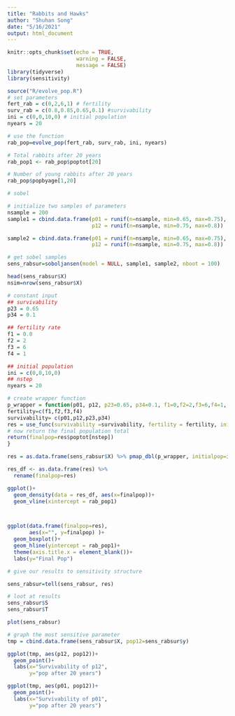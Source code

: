 ```yaml
---
title: "Rabbits and Hawks"
author: "Shuhan Song"
date: "5/16/2021"
output: html_document
---
```


```r
knitr::opts_chunk$set(echo = TRUE,
                      warning = FALSE, 
                      message = FALSE)
library(tidyverse)
library(sensitivity)
```

```r
source("R/evolve_pop.R")
# set parameters
fert_rab = c(0,2,6,1) # fertility
surv_rab = c(0.8,0.85,0.65,0.1) #survivability
ini = c(0,0,10,0) # initial population
nyears = 20

# use the function
rab_pop=evolve_pop(fert_rab, surv_rab, ini, nyears)

# Total rabbits after 20 years
rab_pop1 <- rab_pop$poptot[20]

# Number of young rabbits after 20 years
rab_pop$popbyage[1,20]
```

```r
# sobel

# initialize two samples of parameters
nsample = 200
sample1 = cbind.data.frame(p01 = runif(n=nsample, min=0.65, max=0.75),
                           p12 = runif(n=nsample, min=0.75, max=0.8))

sample2 = cbind.data.frame(p01 = runif(n=nsample, min=0.65, max=0.75),
                           p12 = runif(n=nsample, min=0.75, max=0.8))

# get sobel samples
sens_rabsur=soboljansen(model = NULL, sample1, sample2, nboot = 100)

head(sens_rabsur$X)
nsim=nrow(sens_rabsur$X)
```

```r
# constant input
## survivability
p23 = 0.65
p34 = 0.1

## fertility rate
f1 = 0.0
f2 = 2
f3 = 6
f4 = 1

## initial population
ini = c(0,0,10,0)
## nstep
nyears = 20

# create wrapper function
p_wrapper = function(p01, p12, p23=0.65, p34=0.1, f1=0,f2=2,f3=6,f4=1, use_func, initialpop, nstep ) {
fertility=c(f1,f2,f3,f4)
survivability= c(p01,p12,p23,p34)
res = use_func(survivability =survivability, fertility = fertility, initialpop=initialpop, nstep=nstep)
# now return the final population total
return(finalpop=res$poptot[nstep])
}

res = as.data.frame(sens_rabsur$X) %>% pmap_dbl(p_wrapper, initialpop=ini, nstep=nyears, use_func=evolve_pop)

res_df <- as.data.frame(res) %>% 
  rename(finalpop=res)

```

```r
ggplot()+
  geom_density(data = res_df, aes(x=finalpop))+
  geom_vline(xintercept = rab_pop1)



ggplot(data.frame(finalpop=res), 
       aes(x="", y=finalpop) )+
  geom_boxplot()+
  geom_hline(yintercept = rab_pop1)+
  theme(axis.title.x = element_blank())+
  labs(y="Final Pop")
```

```r
# give our results to sensitivity structure

sens_rabsur=tell(sens_rabsur, res)

# loot at results
sens_rabsur$S
sens_rabsur$T

plot(sens_rabsur)

# graph the most sensitive parameter
tmp = cbind.data.frame(sens_rabsur$X, pop12=sens_rabsur$y)

ggplot(tmp, aes(p12, pop12))+
  geom_point()+
  labs(x="Survivability of p12",
       y="pop after 20 years")

ggplot(tmp, aes(p01, pop12))+
  geom_point()+
  labs(x="Survivability of p01",
       y="pop after 20 years")
```


